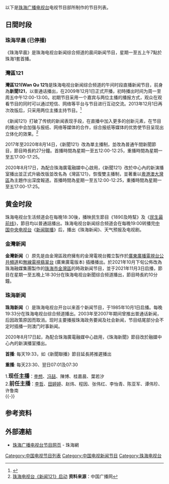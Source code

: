 {{Refimprove|time=2021-05-04T18:40:40+00:00}}
{{动态列表}}
以下是[[珠海广播电视台|珠海广播电视台]]电视节目部所制作的节目列表。

== 日間时段  ==
=== 珠海早晨 (已停播) ===
《珠海早晨》是珠海电视台新闻综合频道的晨间新闻节目，星期一至五上午7點於珠海1套首播。

=== 灣區121 ===
{{電視節目信息框
| 名稱 = 灣區121<br>{{lang|en|Wan Qu 121}}
| 圖片 = 
| 分類 = 综合新闻
| 國家／地區 = {{CHN}}
| 语言 = 普通话
| 製片人 = 珠海传媒集团融媒采访中心（原珠海电视台新闻中心）
| 每集長 = 25分钟<small>（含广告）</small>
| 頻道 = 珠海电视台新闻综合频道
| 開始 = 2009年12月1日
| 結束 = 至今
}}
'''灣區121(Wan Qu 121)'''是珠海电视台新闻综合频道的午间时段直播新闻节目，前身為'''新聞121'''，以普通话播出，在2009年12月1日正式开播，初時播出时间为周一至周五中午12:00-13:00。初期节目采用一个嘉宾与两位主播的播报方式，观众在观看节目的同时可以通过短信、网络等平台与节目进行互动交流。2013年12月1日再次改版后，只采用两位主播主持节目。<ref>{{Cite web |url=http://www.cutv.com/jplm/9593.shtml |title=存档副本 |accessdate=2014-05-06 |archive-date=2014-05-06 |archive-url=https://web.archive.org/web/20140506112834/http://www.cutv.com/jplm/9593.shtml |dead-url=no }}</ref>

《新闻121》打破了传统的新闻表现手段，在直播中加入更多的创新元素，在节目的播出中会加强与报纸、网络等媒体的合作，综合报纸等媒体的优势使节目呈现出立体化的效果。<ref>[http://zh.cnr.cn/xwzx/zhxw/200912/t20091201_505694314.html 珠海电视台《新闻121》启动] {{Wayback|url=http://zh.cnr.cn/xwzx/zhxw/200912/t20091201_505694314.html |date=20140508030847 }}'''资料来源'''：中国广播网</ref>

2017年至2020年8月14日，《新聞121》改為單主播制，並改為普通午間新聞節目，節目時長約27分鐘。首播時間為星期一至五12:00-12:25，重播時間為星期一至五17:00-17:25。

2020年8月17日，為配合珠海廣電融媒中心啟用，《新聞121》改於中心內的新演播室播出並正式升級改版並改名為《灣區121》，恢復雙主播制，並著重以[[粵港澳大灣區|粵港澳大灣區]]為主題作出深度報道。首播時間為星期一至五12:00-12:25，重播時間為星期一至五17:00-17:25。

== 黄金时段 ==
珠海电视台生活频道会在每晚18:30後，播映民生節目《1890及時幫》及《[[民生最前线|民生最前线]]》，節目均以普通話播出。珠海电视台新闻综合频道会在每晚19:00转播完[[中国中央电视台|中国中央电视台]]《[[新闻联播|新闻联播]]》后，播出《珠海新闻》、天气预报及电视剧。

=== 金灣新闻 ===
{{電視節目信息框
| 名稱 = 金灣新闻<br>{{lang|en|Jinwan Xinwen}}
| 圖片 = 
| 分類 = 新闻
| 國家／地區 ={{CHN}}
| 语言 = 普通话
| 製片人 = 珠海传媒集团融媒采访中心（原珠海电视台新闻中心）、金灣融媒采访中心
| 每集長 = 10分鐘
| 頻道 = 珠海电视台新闻综合频道
| 開始 = 2021年11月3日
| 結束 = 至今
}}

'''金灣新闻'''（{{lang|en|'''Jinwan Xinwen'''}}）原先是由金灣區政府擁有的金灣電視台獨立製作於[[廣東廣播電視台公共頻道|廣東廣播電視台公共頻道]]和[[無線電視翡翠台|無線電視翡翠台]] (廣東廣電版本) 插播播出。於2021年10月下旬公佈改為珠海融媒集團製作的[[珠海市|珠海市]][[金灣區|金灣區]]的時政新闻节目，並于2021年11月3日启播，節目在星期一至五晚上18:30分在珠海电视台新聞综合频道播出，節目時長約10分鐘。

=== 珠海新闻 ===
{{電視節目信息框
| 名稱 = 珠海新闻<br>{{lang|en|Zhuhai Xinwen}}
| 圖片 = 
| 分類 = 新闻
| 國家／地區 ={{CHN}}
| 语言 = 普通话
| 製片人 = 珠海传媒集团融媒采访中心（原珠海电视台新闻中心）
| 每集長 = 25分鐘<small>（含广告）</small>
| 頻道 = 珠海电视台新闻综合频道
| 開始 = 1985年10月1日
| 結束 = 至今
}}

'''珠海新闻'''（{{lang|en|'''Zhuhai Xinwen'''}}）是珠海电视台开台以来首个新闻节目，于1985年10月1日启播。每晚19:33分在珠海电视台综合频道播出。2003年至2007年期间曾推出普通话新闻，后因政策原因而取消。现时主要播报珠海政务要闻及社会新闻，节目结尾部分会不定时插播一则澳门时事新闻。

2020年8月17日起，為配合珠海廣電融媒中心啟用，《珠海新聞》節目改於融媒中心內的新演播室播出。

'''首播''': 每天19:33，如《新聞聯播》節目延長將推遲播出

'''重播''': 每天23:30、翌日07:01及07:30

1.<big>'''现任主播'''</big>：[[李想|李想]]、[[冯喆_(珠海)|冯喆]]、陳博、桂嘉晨、葉若汐
<br>
2.<big>'''前任主播'''</big>：[[李哲|李哲]]、[[田婷婷|田婷婷]]、赵炜、程因、张伟红、李怡青、陈亚军、谭伟珍、许鲁南
<br>

{{-}}

== 参考资料 ==
{{reflist}}

== 外部連結 ==
* [https://web.archive.org/web/20140506120013/http://v.n21.cc/dsxw//list.shtml 珠海广播电视台节目网页] - 珠海網 

[[Category:中国电视节目列表|Category:中国电视节目列表]]
[[Category:中国电视新闻节目|Category:中国电视新闻节目]]
[[Category:珠海电视台|Category:珠海电视台]]